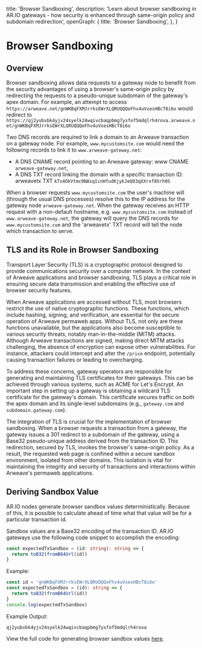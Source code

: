   title: 'Browser Sandboxing',
  description:
    'Learn about browser sandboxing in AR.IO gateways - how security is enhanced through same-origin policy and subdomain redirection',
  openGraph: {
    title: 'Browser Sandboxing',
  },
}


# Browser Sandboxing

## Overview

Browser sandboxing allows data requests to a gateway node to benefit from the security advantages of using a browser's same-origin policy by redirecting the requests to a pseudo-unique subdomain of the gateway's apex domain. For example, an attempt to access `https://arweave.net/gnWKBqFXMJrrksEWrXLQRUQQQeFhv4uVxesHBcT8i6o` would redirect to `https://qj2yubvbk4yjv24syelk24wqivcbaqpbmg7yxfof5mdqlrh4rova.arweave.net/gnWKBqFXMJrrksEWrXLQRUQQQeFhv4uVxesHBcT8i6o`

Two DNS records are required to link a domain to an Arweave transaction on a gateway node. For example, `www.mycustomsite.com` would need the following records to link it to `www.arweave-gateway.net`:

- A DNS CNAME record pointing to an Arweave gateway: www CNAME `arweave-gateway.net`,
- A DNS TXT record linking the domain with a specific transaction ID: arweavetx TXT `kTv4OkVtmc0NAsqIcnHfudKjykJeQ83qXXrxf8hrh0S`

When a browser requests `www.mycustomsite.com` the user's machine will (through the usual DNS processes) resolve this to the IP address for the gateway node `arweave-gateway.net`. When the gateway receives an HTTP request with a non-default hostname, e.g. `www.mycustomsite.com` instead of `www.arweave-gateway.net`, the gateway will query the DNS records for `www.mycustomsite.com` and the 'arweavetx' TXT record will tell the node which transaction to serve.

## TLS and its Role in Browser Sandboxing

Transport Layer Security (TLS) is a cryptographic protocol designed to provide communications security over a computer network. In the context of Arweave applications and browser sandboxing, TLS plays a critical role in ensuring secure data transmission and enabling the effective use of browser security features.

When Arweave applications are accessed without TLS, most browsers restrict the use of native cryptographic functions. These functions, which include hashing, signing, and verification, are essential for the secure operation of Arweave permaweb apps. Without TLS, not only are these functions unavailable, but the applications also become susceptible to various security threats, notably man-in-the-middle (MITM) attacks. Although Arweave transactions are signed, making direct MITM attacks challenging, the absence of encryption can expose other vulnerabilities. For instance, attackers could intercept and alter the `/price` endpoint, potentially causing transaction failures or leading to overcharging.

To address these concerns, gateway operators are responsible for generating and maintaining TLS certificates for their gateways. This can be achieved through various systems, such as ACME for Let's Encrypt. An important step in setting up a gateway is obtaining a wildcard TLS certificate for the gateway's domain. This certificate secures traffic on both the apex domain and its single-level subdomains (e.g., `gateway.com` and `subdomain.gateway.com`).

The integration of TLS is crucial for the implementation of browser sandboxing. When a browser requests a transaction from a gateway, the gateway issues a 301 redirect to a subdomain of the gateway, using a Base32 pseudo-unique address derived from the transaction ID. This redirection, secured by TLS, invokes the browser's same-origin policy. As a result, the requested web page is confined within a secure sandbox environment, isolated from other domains. This isolation is vital for maintaining the integrity and security of transactions and interactions within Arweave's permaweb applications.

## Deriving Sandbox Value

AR.IO nodes generate browser sandbox values deterministically. Because of this, it is possible to calculate ahead of time what that value will be for a particular transaction id.

Sandbox values are a Base32 encoding of the transaction ID. AR.IO gateways use the following code snippet to accomplish the encoding:

```typescript
const expectedTxSandbox = (id: string): string => {
  return toB32(fromB64Url(id))
}
```

Example:

```typescript
const id = 'gnWKBqFXMJrrksEWrXLQRUQQQeFhv4uVxesHBcT8i6o'
const expectedTxSandbox = (id): string => {
  return toB32(fromB64Url(id))
}
console.log(expectedTxSandbox)
```

Example Output:

```console
qj2yubvbk4yjv24syelk24wqivcbaqpbmg7yxfof5mdqlrh4rova
```

View the full code for generating browser sandbox values [here](https://github.com/ar-io/arweave-gateway/blob/719f43f8d6135adf44c87701e95f58105638710a/src/gateway/middleware/sandbox.ts#L69).
